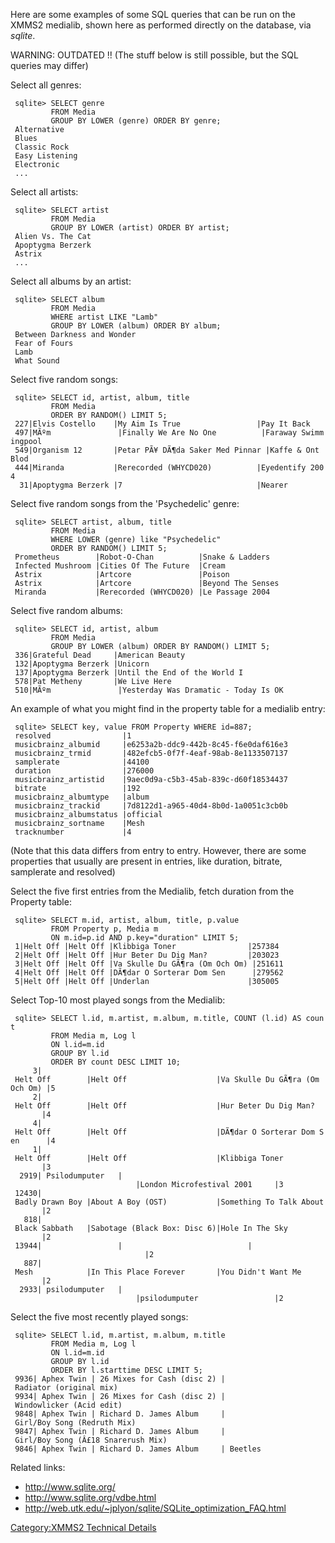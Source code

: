 {{Navbar}}

Here are some examples of some SQL queries that can be run on the XMMS2 medialib, shown here as performed directly on the database, via ''sqlite''.


WARNING: OUTDATED !! (The stuff below is still possible, but the SQL queries may differ)

Select all genres:
  sqlite> SELECT genre 
          FROM Media 
          GROUP BY LOWER (genre) ORDER BY genre;
  Alternative
  Blues
  Classic Rock
  Easy Listening
  Electronic
  ...


Select all artists:
  sqlite> SELECT artist 
          FROM Media 
          GROUP BY LOWER (artist) ORDER BY artist; 
  Alien Vs. The Cat
  Apoptygma Berzerk
  Astrix
  ...


Select all albums by an artist:
  sqlite> SELECT album 
          FROM Media 
          WHERE artist LIKE "Lamb" 
          GROUP BY LOWER (album) ORDER BY album; 
  Between Darkness and Wonder
  Fear of Fours
  Lamb
  What Sound


Select five random songs:
  sqlite> SELECT id, artist, album, title 
          FROM Media 
          ORDER BY RANDOM() LIMIT 5;
  227|Elvis Costello    |My Aim Is True                 |Pay It Back
  497|MÃºm               |Finally We Are No One          |Faraway Swimmingpool
  549|Organism 12       |Petar PÃ¥ DÃ¶da Saker Med Pinnar |Kaffe & Ont Blod
  444|Miranda           |Rerecorded (WHYCD020)          |Eyedentify 2004
   31|Apoptygma Berzerk |7                              |Nearer


Select five random songs from the 'Psychedelic' genre:
  sqlite> SELECT artist, album, title 
          FROM Media 
          WHERE LOWER (genre) like "Psychedelic" 
          ORDER BY RANDOM() LIMIT 5;
  Prometheus        |Robot-O-Chan          |Snake & Ladders
  Infected Mushroom |Cities Of The Future  |Cream
  Astrix            |Artcore               |Poison
  Astrix            |Artcore               |Beyond The Senses
  Miranda           |Rerecorded (WHYCD020) |Le Passage 2004


Select five random albums:
  sqlite> SELECT id, artist, album 
          FROM Media 
          GROUP BY LOWER (album) ORDER BY RANDOM() LIMIT 5;
  336|Grateful Dead     |American Beauty
  132|Apoptygma Berzerk |Unicorn
  137|Apoptygma Berzerk |Until the End of the World I
  578|Pat Metheny       |We Live Here
  510|MÃºm               |Yesterday Was Dramatic - Today Is OK


An example of what you might find in the property table for a medialib entry:
  sqlite> SELECT key, value FROM Property WHERE id=887; 
  resolved                |1
  musicbrainz_albumid     |e6253a2b-ddc9-442b-8c45-f6e0daf616e3
  musicbrainz_trmid       |482efcb5-0f7f-4eaf-98ab-8e1133507137
  samplerate              |44100
  duration                |276000
  musicbrainz_artistid    |9aec0d9a-c5b3-45ab-839c-d60f18534437
  bitrate                 |192
  musicbrainz_albumtype   |album
  musicbrainz_trackid     |7d8122d1-a965-40d4-8b0d-1a0051c3cb0b
  musicbrainz_albumstatus |official
  musicbrainz_sortname    |Mesh
  tracknumber             |4
(Note that this data differs from entry to entry. However, there are some properties that usually are present in entries, like duration, bitrate, samplerate and resolved)


Select the five first entries from the Medialib, fetch duration from the Property table:
  sqlite> SELECT m.id, artist, album, title, p.value 
          FROM Property p, Media m 
          ON m.id=p.id AND p.key="duration" LIMIT 5;
  1|Helt Off |Helt Off |Klibbiga Toner                |257384
  2|Helt Off |Helt Off |Hur Beter Du Dig Man?         |203023
  3|Helt Off |Helt Off |Va Skulle Du GÃ¶ra (Om Och Om) |251611
  4|Helt Off |Helt Off |DÃ¶dar O Sorterar Dom Sen      |279562
  5|Helt Off |Helt Off |Underlan                      |305005


Select Top-10 most played songs from the Medialib:
  sqlite> SELECT l.id, m.artist, m.album, m.title, COUNT (l.id) AS count 
          FROM Media m, Log l 
          ON l.id=m.id 
          GROUP BY l.id 
          ORDER BY count DESC LIMIT 10;
      3| Helt Off        |Helt Off                    |Va Skulle Du GÃ¶ra (Om Och Om) |5
      2| Helt Off        |Helt Off                    |Hur Beter Du Dig Man?         |4
      4| Helt Off        |Helt Off                    |DÃ¶dar O Sorterar Dom Sen      |4
      1| Helt Off        |Helt Off                    |Klibbiga Toner                |3
   2919| Psilodumputer   |                            |London Microfestival 2001     |3
  12430| Badly Drawn Boy |About A Boy (OST)           |Something To Talk About       |2
    818| Black Sabbath   |Sabotage (Black Box: Disc 6)|Hole In The Sky               |2
  13944|                 |                            |                              |2
    887| Mesh            |In This Place Forever       |You Didn't Want Me            |2
   2933| psilodumputer   |                            |psilodumputer                 |2


Select the five most recently played songs:
  sqlite> SELECT l.id, m.artist, m.album, m.title 
          FROM Media m, Log l 
          ON l.id=m.id 
          GROUP BY l.id 
          ORDER BY l.starttime DESC LIMIT 5;
  9936| Aphex Twin | 26 Mixes for Cash (disc 2) | Radiator (original mix)
  9934| Aphex Twin | 26 Mixes for Cash (disc 2) | Windowlicker (Acid edit)
  9848| Aphex Twin | Richard D. James Album     | Girl/Boy Song (Redruth Mix)
  9847| Aphex Twin | Richard D. James Album     | Girl/Boy Song (Â£18 Snarerush Mix)
  9846| Aphex Twin | Richard D. James Album     | Beetles


Related links:
* http://www.sqlite.org/
* http://www.sqlite.org/vdbe.html
* http://web.utk.edu/~jplyon/sqlite/SQLite_optimization_FAQ.html

[[Category:XMMS2 Technical Details]]